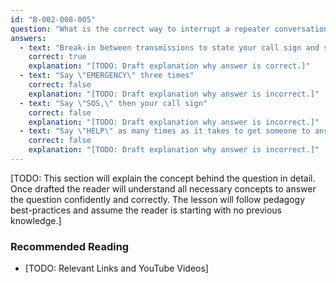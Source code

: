 ```yaml
---
id: "B-002-008-005"
question: "What is the correct way to interrupt a repeater conversation to seek assistance in a distress situation?"
answers:
  - text: "Break-in between transmissions to state your call sign and situation"
    correct: true
    explanation: "[TODO: Draft explanation why answer is correct.]"
  - text: "Say \"EMERGENCY\" three times"
    correct: false
    explanation: "[TODO: Draft explanation why answer is incorrect.]"
  - text: "Say \"SOS,\" then your call sign"
    correct: false
    explanation: "[TODO: Draft explanation why answer is incorrect.]"
  - text: "Say \"HELP\" as many times as it takes to get someone to answer"
    correct: false
    explanation: "[TODO: Draft explanation why answer is incorrect.]"
---
```


[TODO: This section will explain the concept behind the question in detail. Once drafted the reader will understand all necessary concepts to answer the question confidently and correctly. The lesson will follow pedagogy best-practices and assume the reader is starting with no previous knowledge.]

### Recommended Reading

- [TODO: Relevant Links and YouTube Videos]
